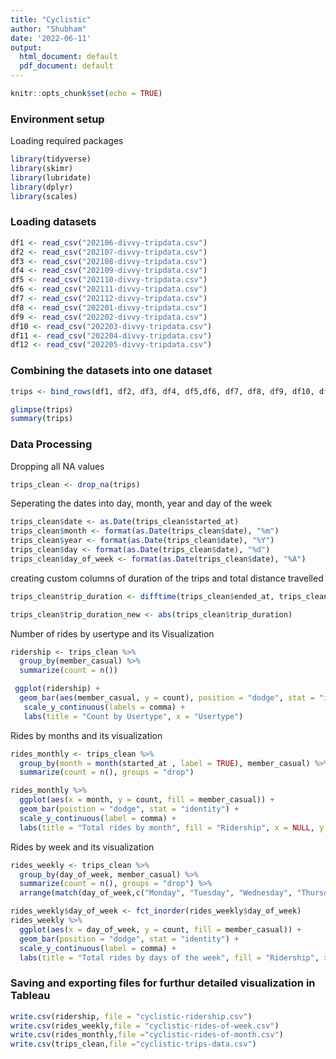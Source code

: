 ---
title: "Cyclistic"
author: "Shubham"
date: '2022-06-11'
output:
  html_document: default
  pdf_document: default
---

```{r setup, include=FALSE}
knitr::opts_chunk$set(echo = TRUE)
```

### Environment setup
Loading required packages
```{r}
library(tidyverse)
library(skimr)
library(lubridate)
library(dplyr)
library(scales)
```

### Loading datasets
```{r}
df1 <- read_csv("202106-divvy-tripdata.csv")
df2 <- read_csv("202107-divvy-tripdata.csv")
df3 <- read_csv("202108-divvy-tripdata.csv")
df4 <- read_csv("202109-divvy-tripdata.csv")
df5 <- read_csv("202110-divvy-tripdata.csv")
df6 <- read_csv("202111-divvy-tripdata.csv")
df7 <- read_csv("202112-divvy-tripdata.csv")
df8 <- read_csv("202201-divvy-tripdata.csv")
df9 <- read_csv("202202-divvy-tripdata.csv")
df10 <- read_csv("202203-divvy-tripdata.csv")
df11 <- read_csv("202204-divvy-tripdata.csv")
df12 <- read_csv("202205-divvy-tripdata.csv")
```

### Combining the datasets into one dataset
```{r}
trips <- bind_rows(df1, df2, df3, df4, df5,df6, df7, df8, df9, df10, df11, df12)

glimpse(trips)
summary(trips)
```

### Data Processing
Dropping all NA values
```{r}
trips_clean <- drop_na(trips)
```

Seperating the dates into day, month, year and day of the week
```{r}
trips_clean$date <- as.Date(trips_clean$started_at)
trips_clean$month <- format(as.Date(trips_clean$date), "%m")
trips_clean$year <- format(as.Date(trips_clean$date), "%Y")
trips_clean$day <- format(as.Date(trips_clean$date), "%d")
trips_clean$day_of_week <- format(as.Date(trips_clean$date), "%A")
```

creating custom columns of duration of the trips and total distance travelled
```{r}
trips_clean$trip_duration <- difftime(trips_clean$ended_at, trips_clean$started_at)

trips_clean$trip_duration_new <- abs(trips_clean$trip_duration)
```

Number of rides by usertype and its Visualization
```{r}
ridership <- trips_clean %>% 
  group_by(member_casual) %>% 
  summarize(count = n())

 ggplot(ridership) +
  geom_bar(aes(member_casual, y = count), position = "dodge", stat = "identity") +
   scale_y_continuous(labels = comma) +
   labs(title = "Count by Usertype", x = "Usertype")
```

Rides by months and its visualization
```{r}
rides_monthly <- trips_clean %>% 
  group_by(month = month(started_at , label = TRUE), member_casual) %>% 
  summarize(count = n(), groups = "drop")

rides_monthly %>% 
  ggplot(aes(x = month, y = count, fill = member_casual)) +
  geom_bar(poistion = "dodge", stat = "identity") +
  scale_y_continuous(label = comma) +
  labs(title = "Total rides by month", fill = "Ridership", x = NULL, y = "Total rides") 
```

Rides by week and its visualization
```{r}
rides_weekly <- trips_clean %>% 
  group_by(day_of_week, member_casual) %>% 
  summarize(count = n(), groups = "drop") %>% 
  arrange(match(day_of_week,c("Monday", "Tuesday", "Wednesday", "Thursday", "Friday", "Saturday", "Sunday")))

rides_weekly$day_of_week <- fct_inorder(rides_weekly$day_of_week)
rides_weekly %>% 
  ggplot(aes(x = day_of_week, y = count, fill = member_casual)) +
  geom_bar(position = "dodge", stat = "identity") +
  scale_y_continuous(label = comma) +
  labs(title = "Total rides by days of the week", fill = "Ridership", x = NULL, y = "Total rides")
```

### Saving and exporting files for furthur detailed visualization in Tableau
```{r}
write.csv(ridership, file = "cyclistic-ridership.csv")
write.csv(rides_weekly,file = "cyclistic-rides-of-week.csv")
write.csv(rides_monthly,file ="cyclistic-rides-of-month.csv")
write.csv(trips_clean,file ="cyclistic-trips-data.csv")

```

